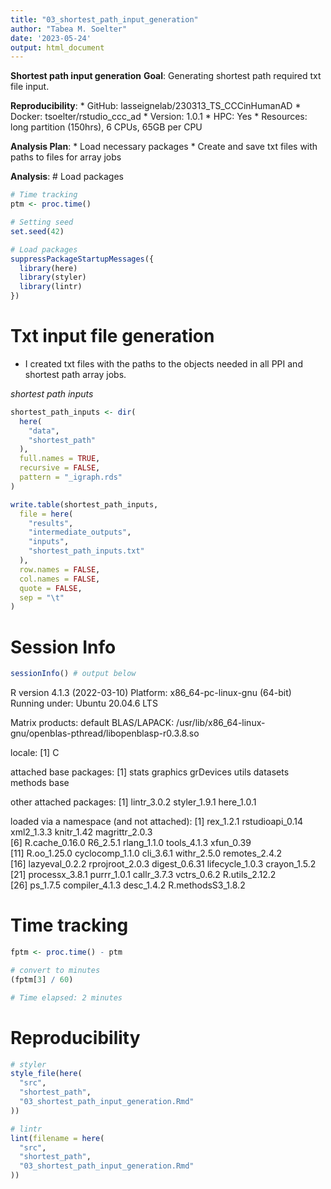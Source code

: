 ```yaml
---
title: "03_shortest_path_input_generation"
author: "Tabea M. Soelter"
date: '2023-05-24'
output: html_document
---
```

**Shortest path input generation**
__Goal__: Generating shortest path required txt file input.

__Reproducibility__:
* GitHub: lasseignelab/230313_TS_CCCinHumanAD
* Docker: tsoelter/rstudio_ccc_ad
    * Version: 1.0.1
* HPC: Yes
  * Resources: long partition (150hrs), 6 CPUs, 65GB per CPU

__Analysis Plan__:
* Load necessary packages 
* Create and save txt files with paths to files for array jobs

__Analysis__:
# Load packages
```r
# Time tracking
ptm <- proc.time()

# Setting seed
set.seed(42)

# Load packages
suppressPackageStartupMessages({
  library(here)
  library(styler)
  library(lintr)
})
```

# Txt input file generation
* I created txt files with the paths to the objects needed in all PPI and shortest path array jobs. 

_shortest path inputs_
```r
shortest_path_inputs <- dir(
  here(
    "data",
    "shortest_path"
  ),
  full.names = TRUE,
  recursive = FALSE,
  pattern = "_igraph.rds"
)

write.table(shortest_path_inputs,
  file = here(
    "results",
    "intermediate_outputs",
    "inputs",
    "shortest_path_inputs.txt"
  ),
  row.names = FALSE,
  col.names = FALSE,
  quote = FALSE,
  sep = "\t"
)
```

# Session Info
```r
sessionInfo() # output below
```
R version 4.1.3 (2022-03-10)
Platform: x86_64-pc-linux-gnu (64-bit)
Running under: Ubuntu 20.04.6 LTS

Matrix products: default
BLAS/LAPACK: /usr/lib/x86_64-linux-gnu/openblas-pthread/libopenblasp-r0.3.8.so

locale:
[1] C

attached base packages:
[1] stats     graphics  grDevices utils     datasets  methods   base     

other attached packages:
[1] lintr_3.0.2  styler_1.9.1 here_1.0.1  

loaded via a namespace (and not attached):
 [1] rex_1.2.1         rstudioapi_0.14   xml2_1.3.3        knitr_1.42        magrittr_2.0.3   
 [6] R.cache_0.16.0    R6_2.5.1          rlang_1.1.0       tools_4.1.3       xfun_0.39        
[11] R.oo_1.25.0       cyclocomp_1.1.0   cli_3.6.1         withr_2.5.0       remotes_2.4.2    
[16] lazyeval_0.2.2    rprojroot_2.0.3   digest_0.6.31     lifecycle_1.0.3   crayon_1.5.2     
[21] processx_3.8.1    purrr_1.0.1       callr_3.7.3       vctrs_0.6.2       R.utils_2.12.2   
[26] ps_1.7.5          compiler_4.1.3    desc_1.4.2        R.methodsS3_1.8.2

# Time tracking
```r
fptm <- proc.time() - ptm

# convert to minutes
(fptm[3] / 60)

# Time elapsed: 2 minutes
```

# Reproducibility
```r
# styler
style_file(here(
  "src",
  "shortest_path",
  "03_shortest_path_input_generation.Rmd"
))

# lintr
lint(filename = here(
  "src",
  "shortest_path",
  "03_shortest_path_input_generation.Rmd"
))
```

